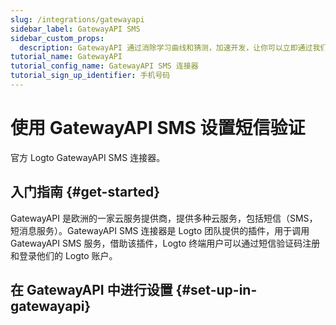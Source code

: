 ```yaml
---
slug: /integrations/gatewayapi
sidebar_label: GatewayAPI SMS
sidebar_custom_props:
  description: GatewayAPI 通过消除学习曲线和猜测，加速开发，让你可以立即通过我们的 API 开始构建。
tutorial_name: GatewayAPI
tutorial_config_name: GatewayAPI SMS 连接器
tutorial_sign_up_identifier: 手机号码
---
```




# 使用 GatewayAPI SMS 设置短信验证

官方 Logto GatewayAPI SMS 连接器。

<GuideTip />

## 入门指南 \{#get-started}

GatewayAPI 是欧洲的一家云服务提供商，提供多种云服务，包括短信（SMS，短消息服务）。GatewayAPI SMS 连接器是 Logto 团队提供的插件，用于调用 GatewayAPI SMS 服务，借助该插件，Logto 终端用户可以通过短信验证码注册和登录他们的 Logto 账户。

## 在 GatewayAPI 中进行设置 \{#set-up-in-gatewayapi}

<Integration />
